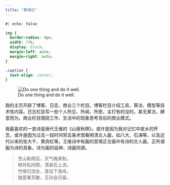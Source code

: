 ```yaml
---
title: "黄湘云"
---
```



```css
#| echo: false

img {
  border-radius: 8px;
  width: 75%;
  display: block;
  margin-left: auto;
  margin-right: auto;
}

.caption {
  text-align: center;
}
```


![Do one thing and do it well.](/img/song.jpg)


我的主页开辟了博客、日志、商业三个栏目。博客栏目介绍工具、算法、模型等技术性内容。日志栏目写一些个人所见、所闻、所思，主打有的没的，甚无章法，肆意而为。商业栏目围绕工作、生活中的现象思考背后的商业模式。

我最喜欢的一首诗是唐代王维的《山居秋暝》，或许是因为我对记忆中故乡的怀念，或许是因为过去一段时间常去美术馆看明清文人画，如八大、石涛等，以及近代以来的张大千、黄宾虹等。王维诗中有画的意境正合画中有诗的文人画，正所谓画为诗的具象，诗为画的延伸，诗画同源。

> 空山新雨后，天气晚来秋。  
> 明月松间照，清泉石上流。  
> 竹喧归浣女，莲动下渔舟。  
> 随意春芳歇，王孙自可留。


<!--
[统计之都](https://cosx.org/)软件工具栏目编辑，毕业于中国矿业大学（北京），多年 [R 语言](https://cran.r-project.org/)爱好者，[《现代统计图形》](https://msg2020.pzhao.org/)合著者。感兴趣的领域有数据可视化、空间分析、混合模型。曾就职于 51Talk 大数据智能中心、美团搜索技术部，从事数据开发、数据分析和数据挖掘相关的工作。

如果人生感到迷茫的时候，就读读书，在书中找到为人处事的原则。

高  华  我们还是有希望的《红太阳是怎样升起来的》《站在历史的风陵渡口》 
陈丹青  先活下去，艺术就是装逼《退步集》《纽约琐记》 
许子东  地沟海心，喝地沟油的命，操中南海的心 《书生之见·子东时间》
秦  晖  怀绝望之心，行希望之事《走出帝制》披着社会主义外衣的极权主义
-->
